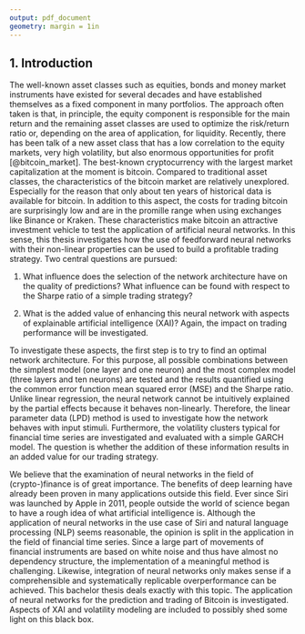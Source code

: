 ```yaml
---
output: pdf_document
geometry: margin = 1in
---
```


## 1. Introduction

The well-known asset classes such as equities, bonds and money market instruments have existed for several decades and have established themselves as a fixed component in many portfolios. The approach often taken is that, in principle, the equity component is responsible for the main return and the remaining asset classes are used to optimize the risk/return ratio or, depending on the area of application, for liquidity. Recently, there has been talk of a new asset class that has a low correlation to the equity markets, very high volatility, but also enormous opportunities for profit [@bitcoin_market]. The best-known cryptocurrency with the largest market capitalization at the moment is bitcoin. Compared to traditional asset classes, the characteristics of the bitcoin market are relatively unexplored. Especially for the reason that only about ten years of  historical data is available for bitcoin. In addition to this aspect, the costs for trading bitcoin are surprisingly low and are in the promille range when using exchanges like Binance or Kraken. These characteristics make bitcoin an attractive investment vehicle to test the application of artificial neural networks. In this sense, this thesis investigates how the use of feedforward neural networks with their non-linear properties can be used to build a profitable trading strategy. Two central questions are pursued:

1) What influence does the selection of the network architecture have on the quality of predictions? What influence can be found with respect to the Sharpe ratio of a simple trading strategy?

2) What is the added value of enhancing this neural network with aspects of explainable artificial intelligence (XAI)? Again, the impact on trading performance will be investigated. 

To investigate these aspects, the first step is to try to find an optimal network architecture. For this purpose, all possible combinations between the simplest model (one layer and one neuron) and the most complex model (three layers and ten neurons) are tested and the results quantified using the common error function mean squared error (MSE) and the Sharpe ratio. Unlike linear regression, the neural network cannot be intuitively explained by the partial effects because it behaves non-linearly. Therefore, the linear parameter data (LPD) method is used to investigate how the network behaves with input stimuli. Furthermore, the volatility clusters typical for financial time series are investigated and evaluated with a simple GARCH model. The question is whether the addition of these information results in an added value for our trading strategy. 

We believe that the examination of neural networks in the field of (crypto-)finance is of great importance. The benefits of deep learning have already been proven in many applications outside this field. Ever since Siri was launched by Apple in 2011, people outside the world of science began to have a rough idea of what artificial intelligence is. Although the application of neural networks in the use case of Siri and natural language processing (NLP) seems reasonable, the opinion is split in the application in the field of financial time series. Since a large part of movements of financial instruments are based on white noise and thus have almost no dependency structure, the implementation of a meaningful method is challenging. Likewise, integration of neural networks only makes sense if a comprehensible and systematically replicable overperformance can be achieved. This bachelor thesis deals exactly with this topic. The application of neural networks for the prediction and trading of Bitcoin is investigated. Aspects of XAI and volatility modeling are included to possibly shed some light on this black box. 